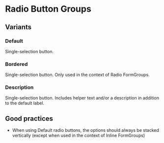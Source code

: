 
# Radio Button Groups

## Variants

### Default

Single-selection button.

<Preview>
  <Story id="design-system-form-elements-radiobuttongroup--default"/>
</Preview>

### Bordered

Single-selection button. Only used in the context of Radio FormGroups.

<Preview>
  <Story id="design-system-form-elements-radiobuttongroup--bordered-row"/>
</Preview>

### Description

Single-selection button. Includes helper text and/or a description in addition to the default label.

<Preview>
  <Story id="design-system-form-elements-radiobuttongroup--description-row"/>
</Preview>

## Good practices

* When using Default radio buttons, the options should always be stacked vertically (except when used in the context of Inline FormGroups)
